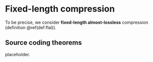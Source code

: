 # Fixed-length compression 

To be precise, we consider 
**fixed-length almost-lossless** compression 
(definition \@ref(def:flal)). 

## Source coding theorems {-}

:::{.definition #flal name="fixed-length almost-lossless compression"}
placeholder.
:::